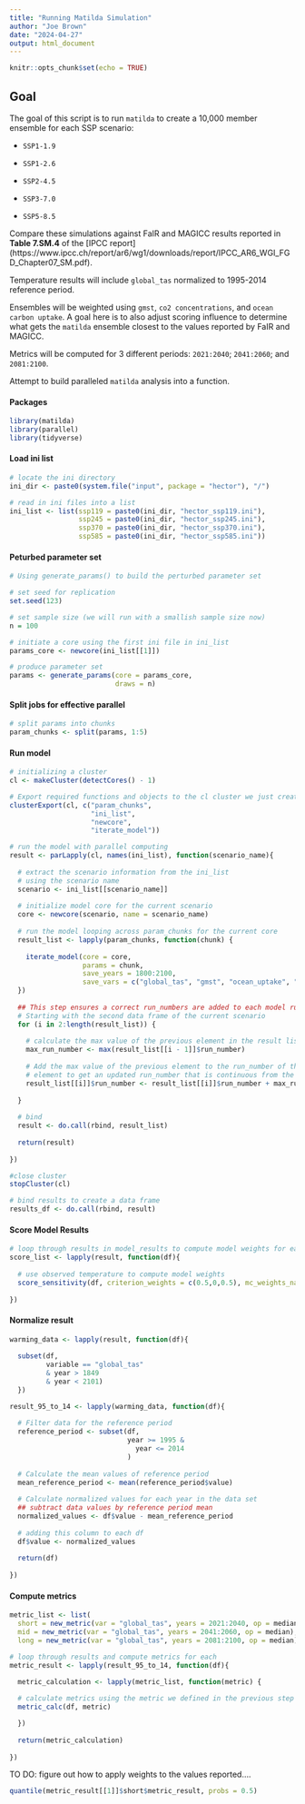 ```yaml
---
title: "Running Matilda Simulation"
author: "Joe Brown"
date: "2024-04-27"
output: html_document
---
```


```r
knitr::opts_chunk$set(echo = TRUE)
```

## Goal

The goal of this script is to run `matilda` to create a 10,000 member ensemble for each SSP scenario:

- `SSP1-1.9`

- `SSP1-2.6`

- `SSP2-4.5`

- `SSP3-7.0`

- `SSP5-8.5`

Compare these simulations against FaIR and MAGICC results reported in **Table 7.SM.4** of the [IPCC report] (https://www.ipcc.ch/report/ar6/wg1/downloads/report/IPCC_AR6_WGI_FGD_Chapter07_SM.pdf).

Temperature results will include `global_tas` normalized to 1995-2014 reference period. 

Ensembles will be weighted using `gmst`, `co2 concentrations`, and `ocean carbon uptake`. A goal here is to also adjust scoring influence to determine what gets the `matilda` ensemble closest to the values reported by FaIR and MAGICC.

Metrics will be computed for 3 different periods: `2021:2040`; `2041:2060`; and `2081:2100`.

Attempt to build paralleled `matilda` analysis into a function. 

#### Packages

```r
library(matilda)
library(parallel)
library(tidyverse)
```

#### Load ini list

```r
# locate the ini directory
ini_dir <- paste0(system.file("input", package = "hector"), "/")

# read in ini files into a list
ini_list <- list(ssp119 = paste0(ini_dir, "hector_ssp119.ini"),
                 ssp245 = paste0(ini_dir, "hector_ssp245.ini"),
                 ssp370 = paste0(ini_dir, "hector_ssp370.ini"),
                 ssp585 = paste0(ini_dir, "hector_ssp585.ini"))
```

#### Peturbed parameter set

```r
# Using generate_params() to build the perturbed parameter set

# set seed for replication
set.seed(123)

# set sample size (we will run with a smallish sample size now)
n = 100

# initiate a core using the first ini file in ini_list
params_core <- newcore(ini_list[[1]])

# produce parameter set 
params <- generate_params(core = params_core,
                          draws = n)
```

#### Split jobs for effective parallel

```r
# split params into chunks
param_chunks <- split(params, 1:5)
```

#### Run model

```r
# initializing a cluster
cl <- makeCluster(detectCores() - 1)

# Export required functions and objects to the cl cluster we just created
clusterExport(cl, c("param_chunks",
                    "ini_list",
                    "newcore",
                    "iterate_model"))

# run the model with parallel computing
result <- parLapply(cl, names(ini_list), function(scenario_name){
  
  # extract the scenario information from the ini_list 
  # using the scenario name
  scenario <- ini_list[[scenario_name]]
  
  # initialize model core for the current scenario
  core <- newcore(scenario, name = scenario_name)
  
  # run the model looping across param_chunks for the current core
  result_list <- lapply(param_chunks, function(chunk) {
    
    iterate_model(core = core, 
                  params = chunk, 
                  save_years = 1800:2100,
                  save_vars = c("global_tas", "gmst", "ocean_uptake", "CO2_concentration"))
  })
  
  ## This step ensures a correct run_numbers are added to each model run ##
  # Starting with the second data frame of the current scenario
  for (i in 2:length(result_list)) {
    
    # calculate the max value of the previous element in the result list
    max_run_number <- max(result_list[[i - 1]]$run_number)
    
    # Add the max value of the previous element to the run_number of the current 
    # element to get an updated run_number that is continuous from the previous element.
    result_list[[i]]$run_number <- result_list[[i]]$run_number + max_run_number
    
  }
  
  # bind 
  result <- do.call(rbind, result_list)
  
  return(result)
  
})

#close cluster
stopCluster(cl)

# bind results to create a data frame
results_df <- do.call(rbind, result)
```

#### Score Model Results

```r
# loop through results in model_results to compute model weights for each 
score_list <- lapply(result, function(df){
  
  # use observed temperature to compute model weights
  score_sensitivity(df, criterion_weights = c(0.5,0,0.5), mc_weights_name = "temp_oc")
  
})
```

#### Normalize result

```r
warming_data <- lapply(result, function(df){
  
  subset(df,
         variable == "global_tas" 
         & year > 1849 
         & year < 2101)
  })

result_95_to_14 <- lapply(warming_data, function(df){
  
  # Filter data for the reference period
  reference_period <- subset(df,
                             year >= 1995 &
                               year <= 2014
                             )
  
  # Calculate the mean values of reference period
  mean_reference_period <- mean(reference_period$value)
  
  # Calculate normalized values for each year in the data set
  ## subtract data values by reference period mean
  normalized_values <- df$value - mean_reference_period
  
  # adding this column to each df
  df$value <- normalized_values
  
  return(df)
  
})
```

#### Compute metrics

```r
metric_list <- list(
  short = new_metric(var = "global_tas", years = 2021:2040, op = median),
  mid = new_metric(var = "global_tas", years = 2041:2060, op = median),
  long = new_metric(var = "global_tas", years = 2081:2100, op = median))
```

```r
# loop through results and compute metrics for each
metric_result <- lapply(result_95_to_14, function(df){

  metric_calculation <- lapply(metric_list, function(metric) {
  
  # calculate metrics using the metric we defined in the previous step
  metric_calc(df, metric)

  })
  
  return(metric_calculation)
  
})
```

TO DO: figure out how to apply weights to the values reported....

```r
quantile(metric_result[[1]]$short$metric_result, probs = 0.5)
```

